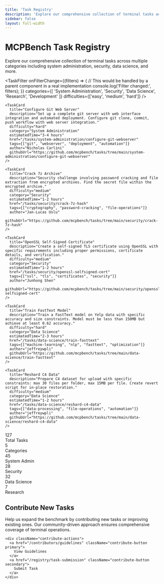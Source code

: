 ```yaml
---
title: 'Task Registry'
description: 'Explore our comprehensive collection of terminal tasks across multiple categories'
sidebar: false
layout: full-width
---
```



<CustomTopbar />

<div className="tasks-container">
  <div className="tasks-header">
    <h1>MCPBench Task Registry</h1>
    <p>Explore our comprehensive collection of terminal tasks across multiple categories including system administration, security, data science, and more.</p>
  </div>

  <TaskFilter 
    onFilterChange={(filters) => {
      // This would be handled by a parent component in a real implementation
      console.log('Filter changed:', filters);
    }}
    categories={[
      'System Administration',
      'Security', 
      'Data Science',
      'Research',
      'Development'
    ]}
    difficulties={['easy', 'medium', 'hard']}
  />

  <div className="task-grid">
    <TaskCard
      title="Build Linux Kernel"
      description="Build Linux kernel from source with custom modifications and run in QEMU environment. Add custom printk statement to prove the kernel was built from source."
      difficulty="medium"
      category="System Administration"
      estimatedTime="2-3 hours"
      href="/tasks/system-administration/build-linux-kernel"
      tags={["linux", "kernel", "qemu", "compilation"]}
      author="Nicholas Carlini"
      githubUrl="https://github.com/mcpbench/tasks/tree/main/system-administration/build-linux-kernel"
    />

    <TaskCard
      title="Configure Git Web Server"
      description="Set up a complete git server with web interface integration and automated deployment. Configure git clone, commit, push workflow with web server integration."
      difficulty="hard"
      category="System Administration"
      estimatedTime="3-4 hours"
      href="/tasks/system-administration/configure-git-webserver"
      tags={["git", "webserver", "deployment", "automation"]}
      author="Nicholas Carlini"
      githubUrl="https://github.com/mcpbench/tasks/tree/main/system-administration/configure-git-webserver"
    />

    <TaskCard
      title="Crack 7z Archive"
      description="Security challenge involving password cracking and file extraction from encrypted archives. Find the secret file within the encrypted archive."
      difficulty="medium"
      category="Security"
      estimatedTime="1-2 hours"
      href="/tasks/security/crack-7z-hash"
      tags={["cryptography", "password-cracking", "file-operations"]}
      author="Jan-Lucas Uslu"
      githubUrl="https://github.com/mcpbench/tasks/tree/main/security/crack-7z-hash"
    />

    <TaskCard
      title="OpenSSL Self-Signed Certificate"
      description="Create a self-signed TLS certificate using OpenSSL with specific requirements including proper permissions, certificate details, and verification."
      difficulty="medium"
      category="Security"
      estimatedTime="1-2 hours"
      href="/tasks/security/openssl-selfsigned-cert"
      tags={["ssl", "tls", "certificates", "security"]}
      author="Junhong Shen"
      githubUrl="https://github.com/mcpbench/tasks/tree/main/security/openssl-selfsigned-cert"
    />

    <TaskCard
      title="Train FastText Model"
      description="Train a FastText model on Yelp data with specific accuracy and size constraints. Model must be less than 150MB but achieve at least 0.62 accuracy."
      difficulty="hard"
      category="Data Science"
      estimatedTime="2-3 hours"
      href="/tasks/data-science/train-fasttext"
      tags={["machine-learning", "nlp", "fasttext", "optimization"]}
      author="jeffreywpli"
      githubUrl="https://github.com/mcpbench/tasks/tree/main/data-science/train-fasttext"
    />

    <TaskCard
      title="Reshard C4 Data"
      description="Prepare C4 dataset for upload with specific constraints: max 30 files per folder, max 15MB per file. Create revert script for in-place restoration."
      difficulty="medium"
      category="Data Science"
      estimatedTime="1-2 hours"
      href="/tasks/data-science/reshard-c4-data"
      tags={["data-processing", "file-operations", "automation"]}
      author="jeffreywpli"
      githubUrl="https://github.com/mcpbench/tasks/tree/main/data-science/reshard-c4-data"
    />
  </div>

  <div className="task-stats">
    <div className="stats-grid">
      <div className="stat-item">
        <div className="stat-number">127</div>
        <div className="stat-label">Total Tasks</div>
      </div>
      <div className="stat-item">
        <div className="stat-number">5</div>
        <div className="stat-label">Categories</div>
      </div>
      <div className="stat-item">
        <div className="stat-number">45</div>
        <div className="stat-label">System Admin</div>
      </div>
      <div className="stat-item">
        <div className="stat-number">28</div>
        <div className="stat-label">Security</div>
      </div>
      <div className="stat-item">
        <div className="stat-number">32</div>
        <div className="stat-label">Data Science</div>
      </div>
      <div className="stat-item">
        <div className="stat-number">7</div>
        <div className="stat-label">Research</div>
      </div>
    </div>
  </div>

  <div className="contribute-section">
    <h2>Contribute New Tasks</h2>
    <p>Help us expand the benchmark by contributing new tasks or improving existing ones. Our community-driven approach ensures comprehensive coverage of terminal operations.</p>
    
    <div className="contribute-actions">
      <a href="/contributors/guidelines" className="contribute-button primary">
        View Guidelines
      </a>
      <a href="/registry/task-submission" className="contribute-button secondary">
        Submit Task
      </a>
    </div>
  </div>
</div>

<style jsx>{`
  .tasks-container {
    max-width: 100%;
    margin: 0;
    padding: 2rem;
    background: #f8fafc;
    min-height: 100vh;
  }
  
  .tasks-header {
    text-align: center;
    margin-bottom: 3rem;
    padding: 2rem 0;
  }
  
  .tasks-header h1 {
    font-size: 3rem;
    font-weight: 700;
    color: #1f2937;
    margin-bottom: 1rem;
  }
  
  .tasks-header p {
    font-size: 1.25rem;
    color: #6b7280;
    max-width: 800px;
    margin: 0 auto;
  }
  
  .task-stats {
    margin: 3rem 0;
    padding: 2rem;
    background: white;
    border-radius: 1rem;
    box-shadow: 0 4px 6px -1px rgba(0, 0, 0, 0.1);
  }
  
  .stats-grid {
    display: grid;
    grid-template-columns: repeat(auto-fit, minmax(150px, 1fr));
    gap: 2rem;
  }
  
  .stat-item {
    text-align: center;
  }
  
  .stat-number {
    font-size: 2.5rem;
    font-weight: 700;
    color: #3b82f6;
    margin-bottom: 0.5rem;
  }
  
  .stat-label {
    color: #6b7280;
    font-size: 0.875rem;
    text-transform: uppercase;
    letter-spacing: 0.05em;
    font-weight: 600;
  }
  
  .contribute-section {
    margin-top: 3rem;
    padding: 2rem;
    background: white;
    border-radius: 1rem;
    box-shadow: 0 4px 6px -1px rgba(0, 0, 0, 0.1);
    text-align: center;
  }
  
  .contribute-section h2 {
    font-size: 2rem;
    font-weight: 700;
    color: #1f2937;
    margin-bottom: 1rem;
  }
  
  .contribute-section p {
    color: #6b7280;
    margin-bottom: 2rem;
    max-width: 600px;
    margin-left: auto;
    margin-right: auto;
  }
  
  .contribute-actions {
    display: flex;
    gap: 1rem;
    justify-content: center;
    flex-wrap: wrap;
  }
  
  .contribute-button {
    display: inline-flex;
    align-items: center;
    padding: 0.75rem 1.5rem;
    border-radius: 0.5rem;
    text-decoration: none;
    font-weight: 600;
    transition: all 0.3s ease;
  }
  
  .contribute-button.primary {
    background: #3b82f6;
    color: white;
  }
  
  .contribute-button.primary:hover {
    background: #2563eb;
    transform: translateY(-2px);
  }
  
  .contribute-button.secondary {
    background: transparent;
    color: #3b82f6;
    border: 2px solid #3b82f6;
  }
  
  .contribute-button.secondary:hover {
    background: #3b82f6;
    color: white;
  }
  
  @media (max-width: 768px) {
    .tasks-container {
      padding: 1rem;
    }
    
    .tasks-header h1 {
      font-size: 2rem;
    }
    
    .stats-grid {
      grid-template-columns: repeat(2, 1fr);
      gap: 1rem;
    }
    
    .contribute-actions {
      flex-direction: column;
      align-items: center;
    }
  }
`}</style>
